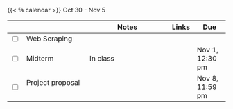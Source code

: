 {{< fa calendar >}} Oct 30 - Nov 5


<table class="table-striped text-left table-bordered" align = "center">

  <thead>
    <th style="width:  3%"></th>
    <th style="width:  30%"></th>
    <th style="width:  40%">Notes</th>
    <th style="width:  8%">Links</th>
    <th style="width:  15%">Due</th>
  </thead>


  <tr>
    <td><input type="checkbox" /></td>
    <td>Web Scraping &nbsp; &nbsp; </td>
    <td></td>
    <td><a href="https://stats6-fa23.github.io/slides/week05/5a-web-scrape.html" target ="_blank"> <i class="fas fa-laptop" aria-hidden="true"
            title="External Link to Slides" target = "_blank"></i></a>
      </td>
    <td></td>
  </tr>
  
  
  
  <tr>
    <td><input type="checkbox" /></td>
    <td> Midterm&nbsp; &nbsp; </td>
    <td>In class</td>
    <td></td>
    <td>Nov 1, 12:30 pm</td>
  </tr>
  
   <tr>
    <td><input type="checkbox" /></td>
    <td> Project proposal&nbsp; &nbsp; </td>
    <td></td>
    <td></td>
    <td>Nov 8, 11:59 pm</td>
  </tr>
    
        
</table>